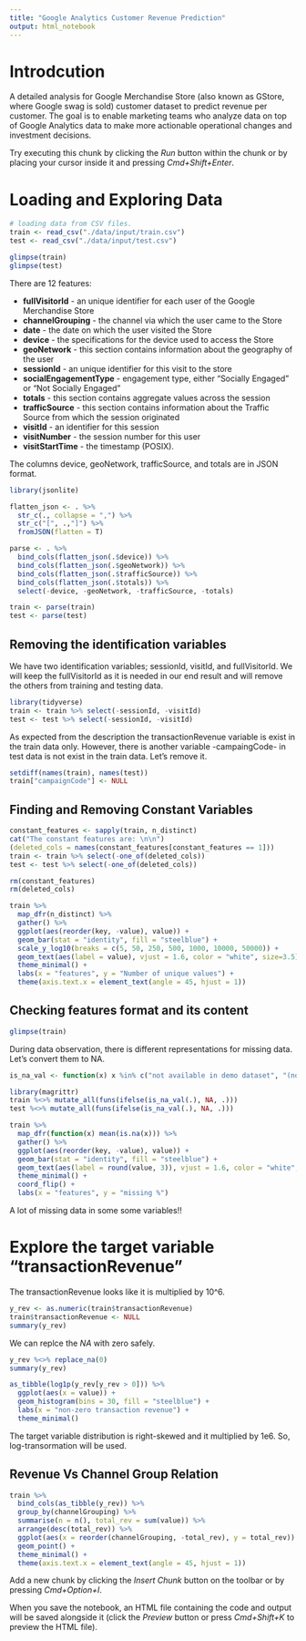 ```yaml
---
title: "Google Analytics Customer Revenue Prediction"
output: html_notebook
---
```


# Introdcution

A detailed analysis for Google Merchandise Store (also known as GStore, where Google swag is sold) customer dataset to predict revenue per customer. The goal is to enable marketing teams who analyze data on top of Google Analytics data to make more actionable operational changes and investment decisions.

Try executing this chunk by clicking the *Run* button within the chunk or by placing your cursor inside it and pressing *Cmd+Shift+Enter*. 

# Loading and Exploring Data

```r
# loading data from CSV files.
train <- read_csv("./data/input/train.csv")
test <- read_csv("./data/input/test.csv")
```
```r
glimpse(train)
glimpse(test)
```

There are 12 features:

* **fullVisitorId** - an unique identifier for each user of the Google Merchandise Store
* **channelGrouping** - the channel via which the user came to the Store
* **date** - the date on which the user visited the Store
* **device** - the specifications for the device used to access the Store
* **geoNetwork** - this section contains information about the geography of the user
* **sessionId** - an unique identifier for this visit to the store
* **socialEngagementType** - engagement type, either "Socially Engaged" or "Not Socially Engaged"
* **totals** - this section contains aggregate values across the session
* **trafficSource** - this section contains information about the Traffic Source from which the session originated
* **visitId** - an identifier for this session
* **visitNumber** - the session number for this user
* **visitStartTime** - the timestamp (POSIX).

The columns device, geoNetwork, trafficSource, and totals are in JSON format. 
```r
library(jsonlite)

flatten_json <- . %>%
  str_c(., collapse = ",") %>%
  str_c("[", .,"]") %>%
  fromJSON(flatten = T)

parse <- . %>%
  bind_cols(flatten_json(.$device)) %>%
  bind_cols(flatten_json(.$geoNetwork)) %>%
  bind_cols(flatten_json(.$trafficSource)) %>%
  bind_cols(flatten_json(.$totals)) %>%
  select(-device, -geoNetwork, -trafficSource, -totals)

train <- parse(train)
test <- parse(test)

```

## Removing the identification variables

We have two identification variables; sessionId, visitId, and fullVisitorId. We will keep the fullVisitorId as it is needed in our end result and will remove the others from training and testing data.

```r
library(tidyverse)
train <- train %>% select(-sessionId, -visitId)
test <- test %>% select(-sessionId, -visitId)
```

As expected from the description the transactionRevenue variable is exist in the train data only. However, there is another variable -campaingCode- in test data is not exist in the train data. Let's remove it.
```r
setdiff(names(train), names(test))
train["campaignCode"] <- NULL
```


## Finding and Removing Constant Variables

```r
constant_features <- sapply(train, n_distinct)
cat("The constant features are: \n\n")
(deleted_cols = names(constant_features[constant_features == 1]))
train <- train %>% select(-one_of(deleted_cols))
test <- test %>% select(-one_of(deleted_cols))

rm(constant_features) 
rm(deleted_cols)

train %>%
  map_dfr(n_distinct) %>%
  gather() %>%
  ggplot(aes(reorder(key, -value), value)) +
  geom_bar(stat = "identity", fill = "steelblue") +
  scale_y_log10(breaks = c(5, 50, 250, 500, 1000, 10000, 50000)) +
  geom_text(aes(label = value), vjust = 1.6, color = "white", size=3.5) +
  theme_minimal() +
  labs(x = "features", y = "Number of unique values") +
  theme(axis.text.x = element_text(angle = 45, hjust = 1))

```

## Checking features format and its content

```r
glimpse(train)
```

During data observation, there is different representations for missing data. Let's convert them to NA.

```r
is_na_val <- function(x) x %in% c("not available in demo dataset", "(not provided)","(not set)", "<NA>", "unknown.unknown","(none)") 

library(magrittr)
train %<>% mutate_all(funs(ifelse(is_na_val(.), NA, .)))
test %<>% mutate_all(funs(ifelse(is_na_val(.), NA, .)))

train %>%
  map_dfr(function(x) mean(is.na(x))) %>%
  gather() %>%
  ggplot(aes(reorder(key, -value), value)) +
  geom_bar(stat = "identity", fill = "steelblue") +
  geom_text(aes(label = round(value, 3)), vjust = 1.6, color = "white", size=3) +
  theme_minimal() +
  coord_flip() + 
  labs(x = "features", y = "missing %") 

```
A lot of missing data in some some variables!!


# Explore the target variable "transactionRevenue"

The transactionRevenue looks like it is multiplied by 10^6.

```r
y_rev <- as.numeric(train$transactionRevenue)
train$transactionRevenue <- NULL
summary(y_rev)
```
We can replce the *NA* with zero safely.
```r
y_rev %<>% replace_na(0)
summary(y_rev)
```

```r
as_tibble(log1p(y_rev[y_rev > 0])) %>%
  ggplot(aes(x = value)) + 
  geom_histogram(bins = 30, fill = "steelblue") + 
  labs(x = "non-zero transaction revenue") + 
  theme_minimal()
```

The target variable distribution is right-skewed and it multiplied by 1e6. So, log-transormation will be used.

## Revenue Vs Channel Group Relation
```r
train %>%
  bind_cols(as_tibble(y_rev)) %>%
  group_by(channelGrouping) %>%
  summarise(n = n(), total_rev = sum(value)) %>%
  arrange(desc(total_rev)) %>%
  ggplot(aes(x = reorder(channelGrouping, -total_rev), y = total_rev)) +
  geom_point() +
  theme_minimal() +
  theme(axis.text.x = element_text(angle = 45, hjust = 1)) 
```


Add a new chunk by clicking the *Insert Chunk* button on the toolbar or by pressing *Cmd+Option+I*.

When you save the notebook, an HTML file containing the code and output will be saved alongside it (click the *Preview* button or press *Cmd+Shift+K* to preview the HTML file).

